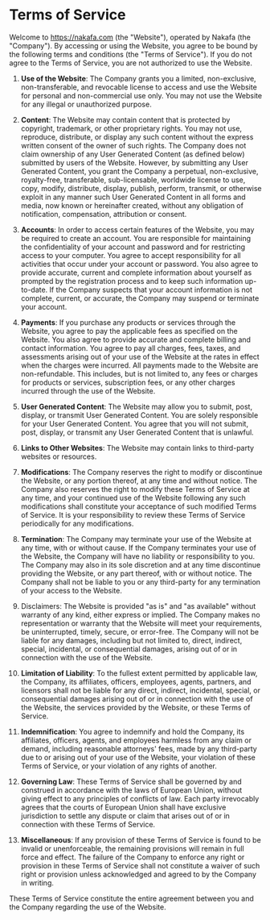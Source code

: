 # Terms of Service

Welcome to https://nakafa.com (the "Website"), operated by Nakafa (the "Company").
By accessing or using the Website, you agree to be bound by the following terms and conditions (the "Terms of Service").
If you do not agree to the Terms of Service, you are not authorized to use the Website.

1. **Use of the Website**: The Company grants you a limited, non-exclusive, non-transferable, and revocable license to access and use the Website for personal and non-commercial use only.
   You may not use the Website for any illegal or unauthorized purpose.

2. **Content**: The Website may contain content that is protected by copyright, trademark, or other proprietary rights.
   You may not use, reproduce, distribute, or display any such content without the express written consent of the owner of such rights.
   The Company does not claim ownership of any User Generated Content (as defined below) submitted by users of the Website.
   However, by submitting any User Generated Content, you grant the Company a perpetual, non-exclusive, royalty-free, transferable, sub-licensable, worldwide license to use,
   copy, modify, distribute, display, publish, perform, transmit, or otherwise exploit in any manner such User Generated Content in all forms and media,
   now known or hereinafter created, without any obligation of notification, compensation, attribution or consent.

3. **Accounts**: In order to access certain features of the Website, you may be required to create an account.
   You are responsible for maintaining the confidentiality of your account and password and for restricting access to your computer.
   You agree to accept responsibility for all activities that occur under your account or password.
   You also agree to provide accurate, current and complete information about yourself as prompted by the registration process and
   to keep such information up-to-date. If the Company suspects that your account information is not complete, current, or accurate,
   the Company may suspend or terminate your account.

4. **Payments**: If you purchase any products or services through the Website, you agree to pay the applicable fees as specified on the Website.
   You also agree to provide accurate and complete billing and contact information. You agree to pay all charges, fees, taxes, and assessments arising out of your use of the Website
   at the rates in effect when the charges were incurred. All payments made to the Website are non-refundable.
   This includes, but is not limited to, any fees or charges for products or services, subscription fees, or any other charges
   incurred through the use of the Website.

5. **User Generated Content**: The Website may allow you to submit, post, display, or transmit User Generated Content.
   You are solely responsible for your User Generated Content. You agree that you will not submit, post, display, or transmit any User Generated Content that is unlawful.

6. **Links to Other Websites**: The Website may contain links to third-party websites or resources.

7. **Modifications**: The Company reserves the right to modify or discontinue the Website, or any portion thereof, at any time and without notice.
   The Company also reserves the right to modify these Terms of Service at any time, and your continued use of the Website following any such modifications shall constitute your acceptance of such modified Terms of Service.
   It is your responsibility to review these Terms of Service periodically for any modifications.

8. **Termination**: The Company may terminate your use of the Website at any time, with or without cause.
   If the Company terminates your use of the Website, the Company will have no liability or responsibility to you.
   The Company may also in its sole discretion and at any time discontinue providing the Website, or any part thereof,
   with or without notice. The Company shall not be liable to you or any third-party for any termination of your access to the Website.

9. Disclaimers: The Website is provided "as is" and "as available" without warranty of any kind, either express or implied.
   The Company makes no representation or warranty that the Website will meet your requirements, be uninterrupted, timely, secure, or error-free.
   The Company will not be liable for any damages, including but not limited to, direct, indirect, special, incidental, or consequential damages,
   arising out of or in connection with the use of the Website.

10. **Limitation of Liability**: To the fullest extent permitted by applicable law, the Company, its affiliates, officers, employees, agents, partners,
    and licensors shall not be liable for any direct, indirect, incidental, special, or consequential damages arising out of or in connection
    with the use of the Website, the services provided by the Website, or these Terms of Service.

11. **Indemnification**: You agree to indemnify and hold the Company, its affiliates, officers, agents, and employees harmless from any claim or demand,
    including reasonable attorneys' fees, made by any third-party due to or arising out of your use of the Website, your violation of these
    Terms of Service, or your violation of any rights of another.

12. **Governing Law**: These Terms of Service shall be governed by and construed in accordance with the laws of European Union,
    without giving effect to any principles of conflicts of law. Each party irrevocably agrees that the courts of
    European Union shall have exclusive jurisdiction to settle any dispute or claim that arises out of or in
    connection with these Terms of Service.

13. **Miscellaneous**: If any provision of these Terms of Service is found to be invalid or unenforceable, the remaining provisions will remain in full force and effect.
    The failure of the Company to enforce any right or provision in these Terms of Service shall not constitute a waiver of such right or
    provision unless acknowledged and agreed to by the Company in writing.

These Terms of Service constitute the entire agreement between you and the Company regarding the use of the Website.
